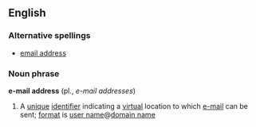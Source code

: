 == English ==
=== Alternative spellings ===
* [[email address]]
=== Noun phrase ===
'''e-mail address''' (pl., ''e-mail addresses'')

# A [[unique]] [[identifier]] indicating a [[virtual]] location to which [[e-mail]] can be sent; [[format]] is [[user name]]@[[domain name]]